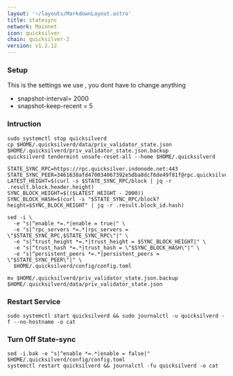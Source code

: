 ```yaml
---
layout: '~/layouts/MarkdownLayout.astro'
title: statesync
network: Mainnet
icon: quicksilver
chain: quicksilver-2
version: v1.2.12
---
```

### Setup
This is the settings we use , you dont have to change anything

- snapshot-interval= 2000
- snapshot-keep-recent = 5

### Intruction

```
sudo systemctl stop quicksilverd
cp $HOME/.quicksilverd/data/priv_validator_state.json $HOME/.quicksilverd/priv_validator_state.json.backup
quicksilverd tendermint unsafe-reset-all --home $HOME/.quicksilverd

STATE_SYNC_RPC=https://rpc.quicksilver.indonode.net:443
STATE_SYNC_PEER=3461638afd470034067392e5dba8dcf6de49f81f@rpc.quicksilver.indonode.net:28656
LATEST_HEIGHT=$(curl -s $STATE_SYNC_RPC/block | jq -r .result.block.header.height)
SYNC_BLOCK_HEIGHT=$(($LATEST_HEIGHT - 2000))
SYNC_BLOCK_HASH=$(curl -s "$STATE_SYNC_RPC/block?height=$SYNC_BLOCK_HEIGHT" | jq -r .result.block_id.hash)

sed -i \
  -e "s|^enable *=.*|enable = true|" \
  -e "s|^rpc_servers *=.*|rpc_servers = \"$STATE_SYNC_RPC,$STATE_SYNC_RPC\"|" \
  -e "s|^trust_height *=.*|trust_height = $SYNC_BLOCK_HEIGHT|" \
  -e "s|^trust_hash *=.*|trust_hash = \"$SYNC_BLOCK_HASH\"|" \
  -e "s|^persistent_peers *=.*|persistent_peers = \"$STATE_SYNC_PEER\"|" \
  $HOME/.quicksilverd/config/config.toml

mv $HOME/.quicksilverd/priv_validator_state.json.backup $HOME/.quicksilverd/data/priv_validator_state.json
```

### Restart Service
```
sudo systemctl start quicksilverd && sudo journalctl -u quicksilverd -f --no-hostname -o cat
```

### Turn Off State-sync
```
sed -i.bak -e "s|^enable *=.*|enable = false|" $HOME/.quicksilverd/config/config.toml
systemctl restart quicksilverd && journalctl -fu quicksilverd -o cat
```
